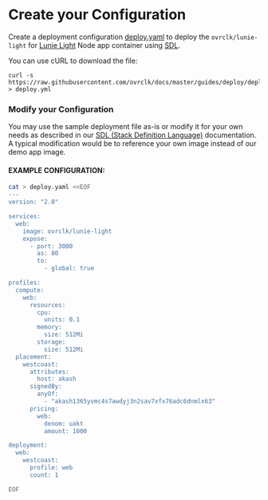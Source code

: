 # Create your Configuration

Create a deployment configuration [deploy.yaml](https://github.com/ovrclk/docs/tree/b65f668b212ad1976fb976ad84a9104a9af29770/guides/deploy/deploy.yml) to deploy the `ovrclk/lunie-light` for [Lunie Light](https://github.com/ovrclk/lunie-light) Node app container using [SDL](https://github.com/ovrclk/docs/tree/b65f668b212ad1976fb976ad84a9104a9af29770/sdl/README.md).

You can use cURL to download the file:

```
curl -s https://raw.githubusercontent.com/ovrclk/docs/master/guides/deploy/deploy.yml > deploy.yml
```

### Modify your Configuration

You may use the sample deployment file as-is or modify it for your own needs as described in our [SDL (Stack Definition Language)](../../../../sdl/) documentation. A typical modification would be to reference your own image instead of our demo app image.

#### EXAMPLE CONFIGURATION:

```bash
cat > deploy.yaml <<EOF
---
version: "2.0"

services:
  web:
    image: ovrclk/lunie-light
    expose:
      - port: 3000
        as: 80
        to:
          - global: true

profiles:
  compute:
    web:
      resources:
        cpu:
          units: 0.1
        memory:
          size: 512Mi
        storage:
          size: 512Mi
  placement:
    westcoast:
      attributes:
        host: akash
      signedBy:
        anyOf:
          - "akash1365yvmc4s7awdyj3n2sav7xfx76adc6dnmlx63"
      pricing:
        web: 
          denom: uakt
          amount: 1000

deployment:
  web:
    westcoast:
      profile: web
      count: 1

EOF
```
